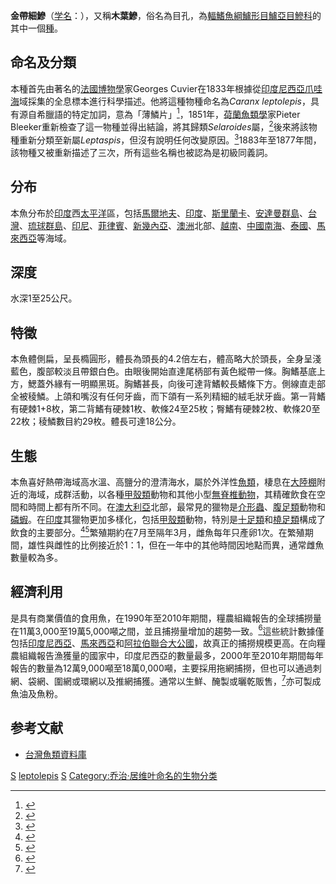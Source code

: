{{Speciesbox 
| taxon = Selaroides leptolepis
|image= Selaroides leptolepis.jpg
| status = LC
| status_system = IUCN3.1
| authority =  [[Cuvier|Cuvier]], 1833<ref name='id7328'>{{cite web| url =http://www.bioinfo.cn/db05/BjdwSpecies.php?action=view&id=7328| title =金带细鲹| work =《中国动物物种编目数据库》| publisher =中国科学院微生物研究所| author =中国科学院动物研究所| accessdate =2009-04-16| deadurl =yes| archiveurl =https://web.archive.org/web/20160305022513/http://www.bioinfo.cn/db05/BjdwSpecies.php?action=view&id=7328| archivedate =2016-03-05}}</ref>
| synonyms = *''Caranx leptolepis''<br /><small>Cuvier, 1833</small>
*''Caranx procaranx''<br /><small>De Vis, 1884</small>
}}
'''金帶細鰺'''（[[学名|学名]]：{{lang|la|''Selaroides leptolepis''}}），又稱'''木葉鰺'''，俗名為目孔，為[[輻鰭魚綱|輻鰭魚綱]][[鱸形目|鱸形目]][[鱸亞目|鱸亞目]][[鰺科|鰺科]]的其中一個[[種|種]]。

==命名及分類==
本種首先由著名的[[法國|法國]][[博物學|博物學]]家Georges Cuvier在1833年根據從[[印度尼西亞|印度尼西亞]][[爪哇海|爪哇海]]域採集的全息標本進行科學描述。他將這種物種命名為''Caranx leptolepis''，具有源自希臘語的特定加詞，意為「薄鱗片」<ref name=Cuvier1833>{{cite book|last=Cuvier|first=G.|title=Histoire naturelle des poissons Vol. 9|year=1833|publisher=Pitois-Levrault|location=Strasbourg|pages=512|author2=A. Valenciennes }}</ref>，1851年，[[荷蘭|荷蘭]][[魚類學|魚類學]]家Pieter Bleeker重新檢查了這一物種並得出結論，將其歸類''Selaroides''屬，<ref name=Bleeker1851>{{cite book|last=Bleeker|first=P.|title=Over eenige nieuwe geslachten en soorten van Makreelachtige visschen van den Indischen Archipel.|year=1851|publisher=Natuurkundig Tijdschrift voor Nederlandsch Indië|pages=341–372}}</ref>後來將該物種重新分類至新屬''Leptaspis''，但沒有說明任何改變原因。<ref name=Bleeker1851-2>{{cite book|last=Bleeker|first=P.|title=Bijdrage tot de kennis der Makreelachtige visschen van den Soenda-Molukschen Archipel. Verhandelingen van het Bataviaasch Genootschap van Kunsten en Wetenschappen|year=1851|location=Batavia|pages=88}}</ref>1883年至1877年間，該物種又被重新描述了三次，所有這些名稱也被認為是初級同義詞。
==分布==
本魚分布於[[印度|印度]]西[[太平洋|太平洋]]區，包括[[馬爾地夫|馬爾地夫]]、[[印度|印度]]、[[斯里蘭卡|斯里蘭卡]]、[[安達曼群島|安達曼群島]]、[[台灣|台灣]]、[[琉球群島|琉球群島]]、[[印尼|印尼]]、[[菲律賓|菲律賓]]、[[新幾內亞|新幾內亞]]、[[澳洲|澳洲]]北部、[[越南|越南]]、[[中國|中國]][[南海|南海]]、[[泰國|泰國]]、[[馬來西亞|馬來西亞]]等海域。

==深度==
水深1至25公尺。

==特徵==
本魚體側扁，呈長橢圓形，體長為頭長的4.2倍左右，體高略大於頭長，全身呈淺藍色，腹部較淡且帶銀白色。由眼後開始直達尾柄部有黃色縱帶一條。胸鰭基底上方，鰓蓋外緣有一明顯黑斑。胸鰭甚長，向後可達背鰭較長鰭條下方。側線直走部全被稜鱗。上頜和嘴沒有任何牙齒，而下頜有一系列精細的絨毛狀牙齒。第一背鰭有硬棘1+8枚，第二背鰭有硬棘1枚、軟條24至25枚；臀鰭有硬棘2枚、軟條20至22枚；稜鱗數目約29枚。體長可達18公分。

==生態==
本魚喜好熱帶海域高水溫、高鹽分的澄清海水，屬於外洋性[[魚類|魚類]]，棲息在[[大陸棚|大陸棚]]附近的海域，成群活動，以各種[[甲殼類|甲殼類]]動物和其他小型[[無脊椎動物|無脊椎動物]]，其精確飲食在空間和時間上都有所不同。在[[澳大利亞|澳大利亞]]北部，最常見的獵物是[[介形蟲|介形蟲]]、[[腹足類|腹足類]]動物和[[磷蝦|磷蝦]]。在[[印度|印度]]其獵物更加多樣化，包括[[甲殼類|甲殼類]]動物，特別是[[十足類|十足類]]和[[橈足類|橈足類]]構成了飲食的主要部分。<ref name=Tandon1960i>{{cite journal|last=Tandon|first=K.K.|title=Biology and fishery of 'Choo Parai' ''Selaroides leptolepis'' (Cuvier and Valenciennes) 1. Food and feeding habits|journal=Indian Journal of Fisheries|year=1960|volume=7|issue=1|pages=82–100|url=http://eprints.cmfri.org.in/1891/1/Article_07.pdf|accessdate=6 October 2012|archive-date=2016-03-04|archive-url=https://web.archive.org/web/20160304121937/http://eprints.cmfri.org.in/1891/1/Article_07.pdf|dead-url=no}}</ref><ref name=Tandon1960ii>{{cite journal|last=Tandon|first=K.K.|title=The food and feeding habits of ''Selaroides leptolepis'' (Cuvier and Valenciennes)|journal=Current Science|year=1960|volume=29|pages=62–63|url=http://eprints.cmfri.org.in/6102/|accessdate=6 October 2012|archive-date=2019-05-27|archive-url=https://web.archive.org/web/20190527031554/http://eprints.cmfri.org.in/6102/|dead-url=no}}</ref>繁殖期約在7月至隔年3月，雌魚每年只產卵1次。在繁殖期間，雄性與雌性的比例接近於1：1，但在一年中的其他時間因地點而異，通常雌魚數量較為多。

==經濟利用==
是具有商業價值的食用魚，在1990年至2010年期間，糧農組織報告的全球捕撈量在11萬3,000至19萬5,000噸之間，並且捕撈量增加的趨勢一致。<ref name = "fisheries">{{cite web | last = Food and Agricultural Organisation | title = Global Production Statistics 1950-2010 | work = Yellowstripe trevally | publisher = FAO | url = http://www.fao.org/figis/servlet/TabSelector | accessdate = 2012-05-19 | archive-date = 2012-05-15 | archive-url = https://web.archive.org/web/20120515030053/http://www.fao.org/figis/servlet/TabSelector | dead-url = no }}</ref>這些統計數據僅包括[[印度尼西亞|印度尼西亞]]、[[馬來西亞|馬來西亞]]和[[阿拉伯聯合大公國|阿拉伯聯合大公國]]，故真正的捕撈規模更高。在向糧農組織報告漁獲量的國家中，印度尼西亞的數量最多，2000年至2010年期間每年報告的數量為12萬9,000噸至18萬0,000噸，主要採用拖網捕撈，但也可以通過刺網、袋網、圍網或環網以及推網捕獲。通常以生鮮、醃製或曬乾販售，<ref>{{cite journal|last=Abdullah|first=M.I.|author2=Y.S. Yean |title=Quality changes in fish caught off the coast of Peninsular Malaysia: Frozen storage of chub mackerel (''Raetrelliger kanagurta''), yellow-banded trevally (''Selaroides leptolepis'') and threadfin bream (''Nemipterus tolu'')|journal=Proceedings of a Symposium Held in Conjunction with the Sixth Session of the Indo-Pacific Fishery Commission Working Party on Fish Technology and Marketing|year=1985|pages=162–176|publisher=Royal Melbourne Institute of Technology|location=Melbourne Australia}}</ref>亦可製成魚油及魚粉。

==参考文献==
{{reflist}}
*[http://fishdb.sinica.edu.tw/ 台灣魚類資料庫] {{Wayback|url=http://fishdb.sinica.edu.tw/ |date=20160304193340 }}
{{Taxonbar}}

[[Category:食用魚|S]]
[[Category:細鰺屬|leptolepis]]
[[Category:1833年描述的鱼类|S]]
[[Category:乔治·居维叶命名的生物分类|Category:乔治·居维叶命名的生物分类]]